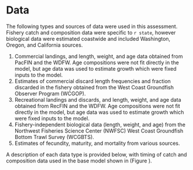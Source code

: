 # Data
The following types and sources of data were used in this assessment. Fishery catch and composition data were specific to `r state`, however biological data were estimated coastwide and included Washington, Oregon, and California sources. 

1. Commercial landings, and length, weight, and age data obtained from PacFIN and the WDFW. Age compositions were not fit directly in the model, but age data was used to estimate growth which were fixed inputs to the model. 
2. Estimates of commercial discard length frequencies and fraction discarded in the fishery obtained from the West Coast Groundfish Observer Program (WCGOP).
3. Recreational landings and discards, and length, weight, and age data obtained from RecFIN and the WDFW. Age compositions were not fit directly in the model, but age data was used to estimate growth which were fixed inputs to the model. 
4. Fishery-independent biological data (length, weight, and age) from the Northwest Fisheries Science Center (NWFSC) West Coast Groundfish Bottom Trawl Survey (WCGBTS).
5. Estimates of fecundity, maturity, and mortality from various sources.

A description of each data type is provided below, with timing of catch and composition data used in the base model shown in (Figure \ref{fig:data-plot}).
